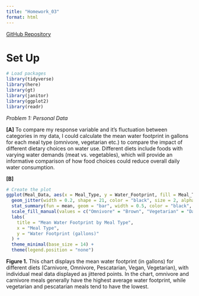 ```yaml
---
title: "Homework_03"
format: html
---
```

[GitHub Repository](https://github.com/mmakigill/ENVS-193_homework-3.git)

# Set Up

```r
# Load packages
library(tidyverse)
library(here)
library(gt)       
library(janitor)  
library(ggplot2)
library(readr)
```

*Problem 1: Personal Data*

**[A]** To compare my response variable and it's fluctuation between categories in my data, I could calculate the mean water footprint in gallons for each meal type (omnivore, vegetarian etc.) to compare the impact of different dietary choices on water use. Different diets include foods with varying water demands (meat vs. vegetables), which will provide an informative comparison of how food choices could reduce overall daily water consumption.

**[B]**
```r

# Create the plot
ggplot(Meal_Data, aes(x = Meal_Type, y = Water_Footprint, fill = Meal_Type)) +
  geom_jitter(width = 0.2, shape = 21, color = "black", size = 2, alpha = 0.6) +  # show individual data points
  stat_summary(fun = mean, geom = "bar", width = 0.5, color = "black", position = position_dodge(0.9)) +
  scale_fill_manual(values = c("Omnivore" = "Brown", "Vegetarian" = "Dark Green", "Vegan" = "Light Blue", "Pescatarian" = "Coral", "Carnivore" = "Red")) +
  labs(
    title = "Mean Water Footprint by Meal Type",
    x = "Meal Type",
    y = "Water Footprint (gallons)"
  ) +
  theme_minimal(base_size = 14) +
  theme(legend.position = "none")
```
**Figure 1.** This chart displays the mean water footprint (in gallons) for different diets (Carnivore, Omnivore, Pescatarian, Vegan, Vegetarian), with individual meal data displayed as jittered points. In the chart, omnivore and carnivore meals generally have the highest average water footprint, while vegetarian and pescatarian meals tend to have the lowest.




